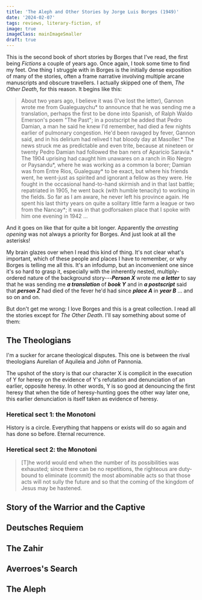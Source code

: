 ```yaml
---
title: 'The Aleph and Other Stories by Jorge Luis Borges (1949)'
date: '2024-02-07'
tags: reviews, literary-fiction, sf
image: true
imageClass: mainImageSmaller
draft: true
---
```

This is the second book of short stories by Borges that I've read, the first being _Fictions_ a couple of years ago. Once again, I took some time to find my feet. One thing I struggle with in Borges is the initially dense exposition of many of the stories, often a frame narrative involving multiple arcane manuscripts and obscure travellers. I actually skipped one of them, _The Other Death_, for this reason. It begins like this:

> About two years ago, I believe it was (I've lost the letter), Gannon wrote me from Gualeguaychu* to announce that he was sending me a translation, perhaps the first to be done into Spanish, of Ralph Waldo Emerson's poem "The Past"; in a postscript he added that Pedro Damian, a man he said he knew I'd remember, had died a few nights earlier of pulmonary congestion. He'd been ravaged by fever, Gannon said, and in his delirium had relived t hat bloody day at Masoller.* The news struck me as predictable and even trite, because at nineteen or twenty Pedro Damian had followed the ban ners of Aparicio Saravia.* The 1904 uprising had caught him unawares on a ranch in Rio Negro or Paysandu*, where he was working as a common la borer; Damian was from Entre Rios, Gualeguay* to be exact, but where his friends went, he went-just as spirited and ignorant a fellow as they were. He fought in the occasional hand-to-hand skirmish and in that last battle; repatriated in 1905, he went back (with humble tenacity) to working in the fields. So far as I am aware, he never left his province again. He spent his last thirty years on quite a solitary little farm a league or two from the Nancay*; it was in that godforsaken place that I spoke with him one evening in 1942 ...

And it goes on like that for quite a bit longer. Apparently the _arresting opening_ was not always a priority for Borges. And just look at all the asterisks!

My brain glazes over when I read this kind of thing. It's not clear what's important, which of these people and places I have to remember, or why Borges is telling me all this. It's an infodump, but an inconvenient one since it's so hard to grasp it, especially with the inherently nested, multiply-ordered nature of the background story---_**Person X**_ wrote me _**a letter**_ to say that he was sending me _**a translation**_ of _**book Y**_ and in _**a postscript**_ said that _**person Z**_ had died of the fever he'd had since _**place A**_ in _**year B**_ ... and so on and on.

But don't get me wrong: I love Borges and this is a great collection. I read all the stories except for _The Other Death_. I'll say something about some of them:

## The Theologians

I'm a sucker for arcane theological disputes. This one is between the rival theologians Aurelian of Aquileia and John of Pannonia.

The upshot of the story is that our character X is complicit in the execution of Y for heresy on the evidence of Y's refutation and denunciation of an earlier, opposite heresy. In other words, Y is so good at denouncing the first heresy that when the tide of heresy-hunting goes the other way later one, this earlier denunciation is itself taken as evidence of heresy.

### Heretical sect 1: the Monotoni

History is a circle. Everything that happens or exists will do so again and has done so before. Eternal recurrence.

### Heretical sect 2: the Monotoni

> [T]he world would end when the number of its possibilities was exhausted; since there can be no repetitions, the righteous are duty-bound to eliminate (commit) the most abominable acts so that those acts will not sully the future and so that the coming of the kingdom of Jesus may be hastened.



## Story of the Warrior and the Captive

## Deutsches Requiem

## The Zahir

## Averroes's Search

## The Aleph